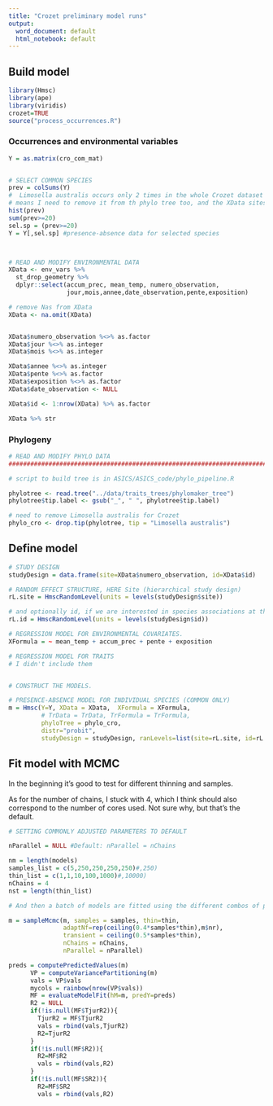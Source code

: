 ---
title: "Crozet preliminary model runs"
output:
  word_document: default
  html_notebook: default
---

## Build model

```{r, error=FALSE, eval=TRUE,message=FALSE, warning=FALSE, echo=F}

library(Hmsc)
library(ape) 
library(viridis)
crozet=TRUE
source("process_occurrences.R")
```



### Occurrences and environmental variables
```{r}
Y = as.matrix(cro_com_mat)


# SELECT COMMON SPECIES
prev = colSums(Y)
#  Limosella australis occurs only 2 times in the whole Crozet dataset ==> remove it. 
# means I need to remove it from th phylo tree too, and the XData sites ?
hist(prev)
sum(prev>=20)
sel.sp = (prev>=20)
Y = Y[,sel.sp] #presence-absence data for selected species



# READ AND MODIFY ENVIRONMENTAL DATA 
XData <- env_vars %>% 
  st_drop_geometry %>%
  dplyr::select(accum_prec, mean_temp, numero_observation, 
                jour,mois,annee,date_observation,pente,exposition)
```

```{r, echo=F, eval=TRUE}

# remove Nas from XData
XData <- na.omit(XData)


XData$numero_observation %<>% as.factor
XData$jour %<>% as.integer
XData$mois %<>% as.integer

XData$annee %<>% as.integer
XData$pente %<>% as.factor
XData$exposition %<>% as.factor
XData$date_observation <- NULL

XData$id <- 1:nrow(XData) %>% as.factor

XData %>% str

```



### Phylogeny

```{r}
# READ AND MODIFY PHYLO DATA 
################################################################################

# script to build tree is in ASICS/ASICS_code/phylo_pipeline.R

phylotree <- read.tree("../data/traits_trees/phylomaker_tree")
phylotree$tip.label <- gsub("_", " ", phylotree$tip.label)

# need to remove Limosella australis for Crozet
phylo_cro <- drop.tip(phylotree, tip = "Limosella australis")

```



## Define model

```{r}
# STUDY DESIGN
studyDesign = data.frame(site=XData$numero_observation, id=XData$id)

# RANDOM EFFECT STRUCTURE, HERE Site (hierarchical study design)
rL.site = HmscRandomLevel(units = levels(studyDesign$site))

# and optionally id, if we are interested in species associations at that level
rL.id = HmscRandomLevel(units = levels(studyDesign$id))

# REGRESSION MODEL FOR ENVIRONMENTAL COVARIATES.
XFormula = ~ mean_temp + accum_prec + pente + exposition

# REGRESSION MODEL FOR TRAITS 
# I didn't include them


# CONSTRUCT THE MODELS.

# PRESENCE-ABSENCE MODEL FOR INDIVIDUAL SPECIES (COMMON ONLY)
m = Hmsc(Y=Y, XData = XData,  XFormula = XFormula,
         # TrData = TrData, TrFormula = TrFormula,
         phyloTree = phylo_cro,
         distr="probit",
         studyDesign = studyDesign, ranLevels=list(site=rL.site, id=rL.id))
```



## Fit model with MCMC

In the beginning it's good to test for different thinning and samples.

As for the number of chains, I stuck with 4, which I think should also correspond to the number of cores used. Not sure why, but that's the default.

```{r}

# SETTING COMMONLY ADJUSTED PARAMETERS TO DEFAULT

nParallel = NULL #Default: nParallel = nChains

nm = length(models)
samples_list = c(5,250,250,250,250)#,250)
thin_list = c(1,1,10,100,1000)#,10000)
nChains = 4
nst = length(thin_list)

# And then a batch of models are fitted using the different combos of parameters, but they follow this structure:

m = sampleMcmc(m, samples = samples, thin=thin,
               adaptNf=rep(ceiling(0.4*samples*thin),m$nr), 
               transient = ceiling(0.5*samples*thin),
               nChains = nChains,
               nParallel = nParallel) 
```

```{r}
preds = computePredictedValues(m)
      VP = computeVariancePartitioning(m)
      vals = VP$vals
      mycols = rainbow(nrow(VP$vals))
      MF = evaluateModelFit(hM=m, predY=preds)
      R2 = NULL
      if(!is.null(MF$TjurR2)){
        TjurR2 = MF$TjurR2
        vals = rbind(vals,TjurR2)
        R2=TjurR2
      }
      if(!is.null(MF$R2)){
        R2=MF$R2
        vals = rbind(vals,R2)
      }
      if(!is.null(MF$SR2)){
        R2=MF$SR2
        vals = rbind(vals,R2)
```

